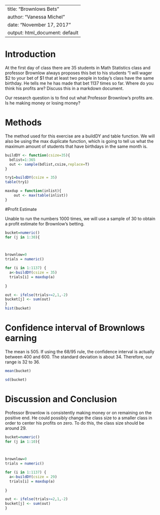 ---
title: "Brownlows Bets"
author: "Vanessa Michel"
date: "November 17, 2017"
output: html_document: default
 ---

<!-- We recommend you use git branches -- create a separate branch for each major section i.e. Introduction, Methods, Results, Inferential Results, and Discussion and Conclusions - leave the YAML block untouched until the final merge where you put in your own name !-->

# Introduction

<!--In this section you explain what you are trying to show.  Where did the data come from?  What is the research or other question you are trying to answer?!-->

 At the first day of class there are 35 students in Math Statistics class and professor Brownlow always proposes this bet to his students "I will wager $2 to your bet of $1 that at least two people in today's class have  the same birthday.  He tells me he has made that bet 1137 times so far. Where do you think his profits are? Discuss this in a markdown document.

Our research question is to find out what Professor Brownlow's profits are. Is he making money or losing money?

# Methods

<!--Decide on your methods:  In this section explain the approach you will take to attack the issue --- how will you decide on a likely estimate of professor Brownlow's earnings or losses after 1137 bets. Also explain how you construct a 95% confidence interval about your estimate of his winnings !-->

The method used for this exercise are a buildDY and table function. We will also be using the max duplicate function, which is going to tell us what the maximum amount of students that have birthdays in the same month is.

```{r}
buildDY <- function(csize=35){
  bdlist=1:365
  out <- sample(bdlist,csize,replace=T)
}
```
```{r}
try1=buildDY(csize = 35)
table(try1)
```

```{r}
maxdup = function(inlist){
    out <- max(table(inlist))
}
```

#Profit Estimate

<!--Explain and display the results of your method of coming up with the estimate of professor Brownlows betting!-->
Unable to run the numbers 1000 times, we will use a sample of 30 to obtain a profit estimate for Brownlow’s betting.

```{r}
bucket=numeric()
for (j in 1:30){
  


brownlow=0
trials = numeric()

for (i in 1:1137) {
  a<-buildDY(csize = 35)
  trials[i] = maxdup(a)
 
}

out <- ifelse(trials>=2,1,-2) 
bucket[j] <- sum(out)
}
hist(bucket)
```


# Confidence interval of Brownlows earning

<!--Explain and display your method of coming up with a 95% confidence interval of  professor Brownlows-->
The mean is 505. If using the 68/95 rule, the confidence interval is actually between 400 and 600. The standard deviation is about 34. Therefore, our range is 32 to 36. 

```{r}
mean(bucket)
```

```{r}
sd(bucket)
```


# Discussion and Conclusion

<!--Discussion and conclusion here.  If professor Brownlow is consistantly making or losing money how could he change his payout so that his profits center on zero?  Also discuss what size his class should be in order to have his current scheme balance at zero profit.!-->
Professor Brownlow is consistently making money or on remaining on the positive end. He could possibly change the class size to a smaller class in order to center his profits on zero. To do this, the class size should be around 29. 
```{r}
bucket=numeric()
for (j in 1:10){
  


brownlow=0
trials = numeric()

for (i in 1:1137) {
  a<-buildDY(csize = 29)
  trials[i] = maxdup(a)
 
}

out <- ifelse(trials>=2,1,-2) 
bucket[j] <- sum(out)
}
```

